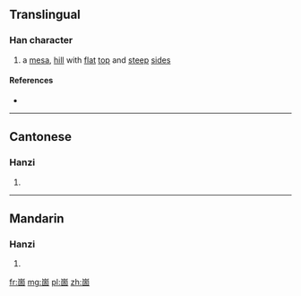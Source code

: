==Translingual==

===Han character===
{{Han char|rn=46|rad=山|as=08|sn=11|four=22607|canj=山田十口 (UWJR), X山田十口 (XUWJR)|ids=⿱山固}}

# a [[mesa]], [[hill]] with [[flat]] [[top]] and [[steep]] [[side]]s

====References====
* {{Han ref|kx=0315.151|hdz=10779.180|uh=5D2E|ud=23854|bh=D544|bd=54596}}

----

==Cantonese==

===Hanzi===
{{yue-hanzi|jyut=[[gu3]]|y=gu3}}

# {{defn|lang=yue|sort=山08}}

----

==Mandarin==

===Hanzi===
{{cmn-hanzi|pin=[[gù]] ([[gu4]])|wg=ku<sup>4</sup>}}

# {{defn|lang=cmn|sort=山08}}

[[fr:崮]]
[[mg:崮]]
[[pl:崮]]
[[zh:崮]]
